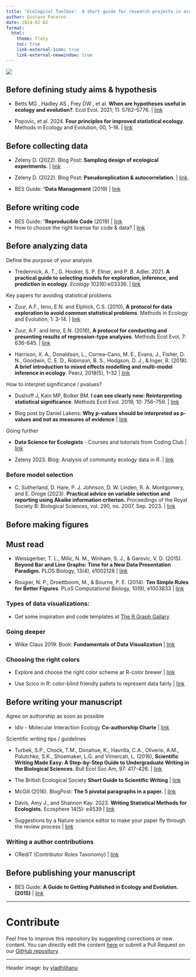 ```yaml
---
title: "Ecological Toolbox:  A short guide for research projects in ecology"
author: Gustavo Paterno
date: 2024-02-02
format:
  html:
    theme: flaty
    toc: true
    link-external-icon: true
    link-external-newwindow: true
---
```


![](images/vlad-hilitanu-pt7QzB4ZLWw-unsplash.jpg)

## Before defining study aims & hypothesis

-   Betts MG , Hadley AS , Frey DW , et al. **When are hypotheses useful in ecology and evolution?**. Ecol Evol. 2021; 11: 5762--5776. \| [link](https://doi.org/10.1002/ece3.7365)

-   Popovic, et al. 2024. **Four principles for improved statistical ecology.** Methods in Ecology and Evolution, 00, 1--16. \| [link](https://besjournals.onlinelibrary.wiley.com/doi/10.1111/2041-210X.14270)

## Before collecting data

-   Zeleny D. (2022). Blog Post: **Sampling design of ecological experiments.** \| [link](https://www.davidzeleny.net/anadat-r/doku.php/en:sampling_design)

-   Zeleny D. (2022). Blog Post: **Pseudoreplication & autocorrelation**. \| [link](https://davidzeleny.net/blog/2022/03/21/pseudoreplications-more-tricky-than-we-may-think/).

-   BES Guide: "**Data Management** (2019) \| [link](https://www.britishecologicalsociety.org/wp-content/uploads/2019/06/BES-Guide-Data-Management-2019.pdf?utm_source=web&utm_medium=web&utm_campaign=better_science)

## Before writing code

-   BES Guide: "**Reproducible Code** (2019) \| [link](https://www.britishecologicalsociety.org/wp-content/uploads/2019/06/BES-Guide-Reproducible-Code-2019.pdf?utm_source=web&utm_medium=web&utm_campaign=better_science)
-   How to choose the right license for code & data? \| [link](https://choosealicense.com/)

## Before analyzing data

Define the purpose of your analysis

-   Tredennick, A. T., G. Hooker, S. P. Ellner, and P. B. Adler. 2021. **A practical guide to selecting models for exploration, inference, and prediction in ecology**. *Ecology* 102(6):e03336. \| [link](https://esajournals.onlinelibrary.wiley.com/doi/10.1002/ecy.3336)

Key papers for avoiding statistical problems

-   Zuur, A.F., Ieno, E.N. and Elphick, C.S. (2010), **A protocol for data exploration to avoid common statistical problems**. Methods in Ecology and Evolution, 1: 3-14. \| [link](https://doi.org/10.1111/j.2041-210X.2009.00001.x)

-   Zuur, A.F. and Ieno, E.N. (2016), **A protocol for conducting and presenting results of regression-type analyses**. Methods Ecol Evol, 7: 636-645. \| [link](https://doi.org/10.1111/2041-210X.12577)

-   Harrison, X. A., Donaldson, L., Correa-Cano, M. E., Evans, J., Fisher, D. N., Goodwin, C. E. D., Robinson, B. S., Hodgson, D. J., & Inger, R. (2018). **A brief introduction to mixed effects modelling and multi-model inference in ecology**. PeerJ, 2018(5), 1--32 \| [link](https://doi.org/10.7717/peerj.4794)

How to interpret significance / pvalues?

-   Dushoff J, Kain MP, Bolker BM. **I can see clearly now: Reinterpreting statistical significance**. Methods Ecol Evol. 2019; 10: 756--759. \| [link](https://doi.org/10.1111/2041-210X.13159)

-   Blog post by Daniel Lakens: **Why p-values should be interpreted as p-values and not as measures of evidence** \| [link](http://daniellakens.blogspot.com/2021/11/why-p-values-should-be-interpreted-as-p.html)

Going further

-   **Data Science for Ecologists** - Courses and tutorials from Coding Club \| [link](https://ourcodingclub.github.io/)

-   Zeleny 2023. Blog: Analysis of community ecology data in R. \| [link](https://www.davidzeleny.net/anadat-r/doku.php/en:start)

### Before model selection

-   C. Sutherland, D. Hare, P. J. Johnson, D. W. Linden, R. A. Montgomery, and E. Droge (2023). **Practical advice on variable selection and reporting using Akaike information criterion.** Proceedings of the Royal Society B: Biological Sciences, vol. 290, no. 2007, Sep. 2023. \| [link](https://royalsocietypublishing.org/doi/10.1098/rspb.2023.1261)

## Before making figures

::: {.callout-tip appearance="simple"}
## Must read

-   Weissgerber, T. L., Milic, N. M., Winham, S. J., & Garovic, V. D. (2015). **Beyond Bar and Line Graphs: Time for a New Data Presentation Paradigm.** PLOS Biology, 13(4), e1002128 \| [link](https://journals.plos.org/plosbiology/article?id=10.1371/journal.pbio.1002128)

-   Rougier, N. P., Droettboom, M., & Bourne, P. E. (2014). **Ten Simple Rules for Better Figures**. PLoS Computational Biology, 10(9), e1003833 \| [link](https://doi.org/10.1371/journal.pcbi.1003833)
:::

### Types of data visualizations:

-   Get some inspiration and code templates at [The R Graph Gallary](https://r-graph-gallery.com/)

### Going deeper

-   Wilke Claus 2019. Book: **Fundamentals of Data Visualization** \| [link](https://clauswilke.com/dataviz/)

### Choosing the right colors

-   Explore and choose the right color scheme ar R-color brewer \| [link](https://colorbrewer2.org/#type=sequential&scheme=BuGn&n=3)

-   Use Scico in R: color-blind friendly pallets to represent data fairly \| [link](https://www.data-imaginist.com/posts/2018-05-30-scico-and-the-colour-conundrum/)

## Before writing your manuscript

Agree on authorship as soon as possible

-   Idiv - Molecular Interaction Ecology **Co-authorship Charte** \| [link](https://www.idiv.de/fileadmin/content/Files_MIE/202006MIE_coauthorship_chartervs3-website.pdf)

Scientific writing tips / guidelines

-   Turbek, S.P., Chock, T.M., Donahue, K., Havrilla, C.A., Oliverio, A.M., Polutchko, S.K., Shoemaker, L.G. and Vimercati, L. (2016), **Scientific Writing Made Easy: A Step-by-Step Guide to Undergraduate Writing in the Biological Sciences**. Bull Ecol Soc Am, 97: 417-426. \| [link](https://doi.org/10.1002/bes2.1258)

-   The British Ecological Society **Short Guide to Scientific Writing** \| [link](https://besjournals.onlinelibrary.wiley.com/hub/journal/13652435/journal-resources/guide-to-scientific-writing)

-   McGill (2016). BlogPost: **The 5 pivotal paragraphs in a paper.** \| [link](https://dynamicecology.wordpress.com/2016/02/24/the-5-pivotal-paragraphs-in-a-paper/)

-   Davis, Amy J., and Shannon Kay. 2023. **Writing Statistical Methods for Ecologists.** Ecosphere 14(5): e4539 \| [link](https://doi.org/10.1002/ecs2.4539)

-   Suggestions by a Nature science editor to make your paper fly through the review process \| [link](https://www.nature.com/articles/d41586-019-01431-z)

### Writing a author contributions

-   CRediT (Contributor Roles Taxonomy) \| [link](https://credit.niso.org/)

## Before publishing your manuscript

-   BES Guide: **A Guide to Getting Published in Ecology and Evolution. (2015)** \| [link](https://www.britishecologicalsociety.org/wp-content/uploads/2017/06/BES-Getting-Published-Guide-2017_web.pdf)

------------------------------------------------------------------------

# Contribute

Feel free to improve this repository by suggesting corrections or new content. You can directly edit the content [here](https://github.com/paternogbc/ecological-toolbox/blob/master/index.qmd) or submit a Pull Request on our [GitHub repository](https://github.com/paternogbc/ecological-toolbox).

------------------------------------------------------------------------

Header image: by [vladhilitanu](https://unsplash.com/@vladhilitanu)
